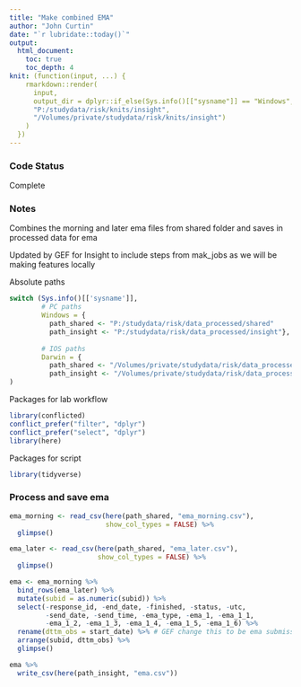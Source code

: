 ```yaml
---
title: "Make combined EMA"
author: "John Curtin"
date: "`r lubridate::today()`"
output: 
  html_document:
    toc: true 
    toc_depth: 4
knit: (function(input, ...) {
    rmarkdown::render(
      input,
      output_dir = dplyr::if_else(Sys.info()[["sysname"]] == "Windows",
      "P:/studydata/risk/knits/insight", 
      "/Volumes/private/studydata/risk/knits/insight")
    )
  })
---
```


### Code Status

Complete

### Notes

Combines the morning and later ema files from shared folder and saves in processed data
for ema

Updated by GEF for Insight to include steps from mak_jobs as we will be making features locally

Absolute paths
```r
switch (Sys.info()[['sysname']],
        # PC paths
        Windows = {
          path_shared <- "P:/studydata/risk/data_processed/shared"
          path_insight <- "P:/studydata/risk/data_processed/insight"},
        
        # IOS paths
        Darwin = {
          path_shared <- "/Volumes/private/studydata/risk/data_processed/shared"
          path_insight <- "/Volumes/private/studydata/risk/data_processed/insight"}
)
```

Packages for lab workflow 
```r
library(conflicted) 
conflict_prefer("filter", "dplyr")
conflict_prefer("select", "dplyr")
library(here) 
```


Packages for script
```r
library(tidyverse)
```


### Process and save ema
```r
ema_morning <- read_csv(here(path_shared, "ema_morning.csv"), 
                        show_col_types = FALSE) %>% 
  glimpse()

ema_later <- read_csv(here(path_shared, "ema_later.csv"), 
                      show_col_types = FALSE) %>% 
  glimpse()
```

```r
ema <- ema_morning %>% 
  bind_rows(ema_later) %>% 
  mutate(subid = as.numeric(subid)) %>% 
  select(-response_id, -end_date, -finished, -status, -utc, 
         -send_date, -send_time, -ema_type, -ema_1, -ema_1_1, 
         -ema_1_2, -ema_1_3, -ema_1_4, -ema_1_5, -ema_1_6) %>% 
  rename(dttm_obs = start_date) %>% # GEF change this to be ema submission not ema start
  arrange(subid, dttm_obs) %>% 
  glimpse()
```


```r
ema %>% 
  write_csv(here(path_insight, "ema.csv"))
```
